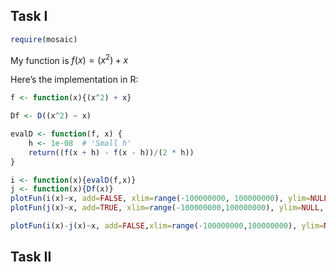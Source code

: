 ## Task I

```r
require(mosaic)
```

My function is $f(x) = (x^2) + x$

Here's the implementation in R:
```r
f <- function(x){(x^2) + x}

Df <- D((x^2) ~ x)

evalD <- function(f, x) {
    h <- 1e-08  # 'Small h'
    return((f(x + h) - f(x - h))/(2 * h))
}

i <- function(x){evalD(f,x)}
j <- function(x){Df(x)}
plotFun(i(x)~x, add=FALSE, xlim=range(-100000000, 100000000), ylim=NULL, col='red')
plotFun(j(x)~x, add=TRUE, xlim=range(-100000000,100000000), ylim=NULL, col='blue')

plotFun(i(x)-j(x)~x, add=FALSE,xlim=range(-100000000,100000000), ylim=NULL, col='blue' )
```

## Task II

```r

```
